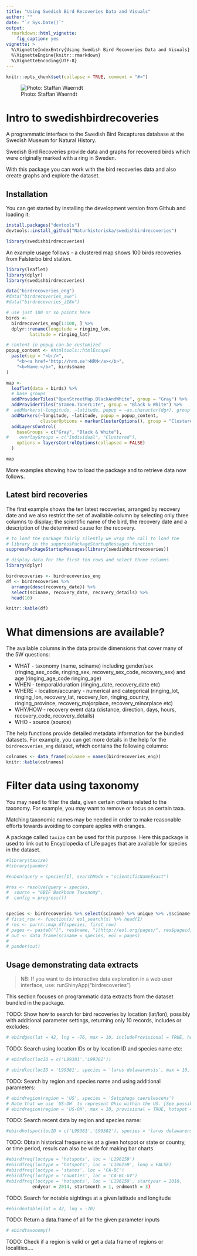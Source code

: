 ```yaml
---
title: "Using Swedish Bird Recoveries Data and Visuals"
author: ""
date: "`r Sys.Date()`"
output: 
  rmarkdown::html_vignette:
    fig_caption: yes
vignette: >
  %\VignetteIndexEntry{Using Swedish Bird Recoveries Data and Visuals}
  %\VignetteEngine{knitr::rmarkdown}
  %\VignetteEncoding{UTF-8}
---
```


```r
knitr::opts_chunk$set(collapse = TRUE, comment = "#>")
```

![Photo: Staffan Waerndt](fig/birds.jpg)

# Intro to swedishbirdrecoveries

A programmatic interface to the Swedish Bird Recaptures database at the Swedish Museum for Natural History.

Swedish Bird Recoveries provide data and graphs for recovered birds which were originally marked with a ring in Sweden.

With this package you can work with the bird recoveries data and also create graphs and explore the dataset.

## Installation

You can get started by installing the development version from Github and loading it: 

```r
install.packages("devtools")
devtools::install_github("Naturhistoriska/swedishbirdrecoveries")

library(swedishbirdrecoveries)
```

An example usage follows - a clustered map shows 100 birds recoveries from Falsterbo bird station. 

```r

library(leaflet)
library(dplyr)
library(swedishbirdrecoveries)

data("birdrecoveries_eng")
#data("birdrecoveries_swe")
#data("birdrecoveries_i18n")

# use just 100 or so points here
birds <- 
  birdrecoveries_eng[1:100, ] %>%
  dplyr::rename(longitude = ringing_lon,
         latitude = ringing_lat)

# content in popup can be customized
popup_content <- #htmltools::htmlEscape(
  paste(sep = "<br/>",
    "<b><a href='http://nrm.se'>NRM</a></b>",
    "<b>Name:</b>", birds$name
)

map <- 
  leaflet(data = birds) %>% 
  # base groups
  addProviderTiles("OpenStreetMap.BlackAndWhite", group = "Gray") %>% 
  addProviderTiles("Stamen.TonerLite", group = "Black & White") %>%
#  addMarkers(~longitude, ~latitude, popup = ~as.character(dgr), group = "Individual") %>%
  addMarkers(~longitude, ~latitude, popup = popup_content,
             clusterOptions = markerClusterOptions(), group = "Clustered") %>%
  addLayersControl(
    baseGroups = c("Gray", "Black & White"),
#    overlayGroups = c("Individual", "Clustered"),
    options = layersControlOptions(collapsed = FALSE)
  )

map

```


More examples showing how to load the package and to retrieve data now follows.

## Latest bird recoveries

The first example shows the ten latest recoveries, arranged by recovery date and we also restrict the set of available column by selecting only three columns to display; the scientific name of the bird, the recovery date and a description of the determined cause for the recovery.

```r
# to load the package fairly silently we wrap the call to load the
# library in the suppressPackageStartupMessages function
suppressPackageStartupMessages(library(swedishbirdrecoveries))

# display data for the first ten rows and select three columns
library(dplyr)

birdrecoveries <- birdrecoveries_eng
df <- birdrecoveries %>% 
  arrange(desc(recovery_date)) %>%
  select(sciname, recovery_date, recovery_details) %>%
  head(10)

knitr::kable(df)
```

# What dimensions are available?

The available columns in the data provide dimensions that cover many of the 5W questions:

- WHAT - taxonomy (name, sciname) including gender/sex (ringing_sex_code, ringing_sex, recovery_sex_code, recovery_sex) and age (ringing_age_code ringing_age)
- WHEN - temporal/duration (ringing_date, recovery_date etc)
- WHERE - location/accurary - numerical and categorical (ringing_lot, ringing_lon, recovery_lat, recovery_lon, ringing_country, ringing_province, recovery_majorplace, recovery_minorplace etc)
- WHY/HOW - recovery event data (distance, direction, days, hours, recovery_code, recovery_details)
- WHO - source (source)

The help functions provide detailed metadata information for the bundled datasets. For example, you can get more details in the help for the `birdrecoveries_eng` dataset, which contains the following columns:

```r
colnames <- data_frame(colname = names(birdrecoveries_eng))
knitr::kable(colnames)
```

# Filter data using taxonomy

You may need to filter the data, given certain criteria related to the taxonomy. For example, you may want to remove or focus on certain taxa. 

Matching taxonomic names may be needed in order to make reasonable efforts towards avoiding to compare apples with oranges. 

A package called `taxize` can be used for this purpose. Here this package is used to link out to Encyclopedia of Life pages that are available for species in the dataset.

```r
#library(taxize)
#library(pander)

#eubon(query = species[1], searchMode = "scientificNameExact")

#res <- resolve(query = species, 
#  source = "GBIF Backbone Taxonomy", 
#  config = progress())


species <- birdrecoveries %>% select(sciname) %>% unique %>% .$sciname
# first_row <- function(x) eol_search(x) %>% head(1)
# res <- purrr::map_df(species, first_row)
# pages <- paste0("[", res$name, "](http://eol.org/pages/", res$pageid, ")\n")
# out <- data_frame(sciname = species, eol = pages)
# 
# pander(out)

```

## Usage demonstrating data extracts

> NB: If you want to do interactive data exploration in a web user interface, use: runShinyApp("birdrecoveries")

This section focuses on programmatic data extracts from the dataset bundled in the package.

TODO: Show how to search for bird recoveries by location (lat/lon), possibly with additional parameter settings, returning only 10 records, includes or excludes: 

```r
# ebirdgeo(lat = 42, lng = -76, max = 10, includeProvisional = TRUE, hotspot = TRUE)
```

TODO: Search using location IDs or by location ID and species name etc:

```r
# ebirdloc(locID = c('L99381','L99382'))

# ebirdloc(locID = 'L99381', species = 'larus delawarensis', max = 10, provisional = TRUE, hotspot=TRUE)
```

TODO: Search by region and species name and using additional parameters:

```r
# ebirdregion(region = 'US', species = 'Setophaga caerulescens')
# Note that we use `US-OH` to represent Ohio within the US. [See possible region values](https://confluence.cornell.edu/display/CLOISAPI/eBird-1.1-RegionCodeReference).
# ebirdregion(region = 'US-OH', max = 10, provisional = TRUE, hotspot = TRUE)
```

TODO: Search recent data by region and species name:

```r
#ebirdhotspot(locID = c('L99381','L99382'), species = 'larus delawarensis')
```

TODO: Obtain historical frequencies at a given hotspot or state or country, or time period, resuls can also be wide for making bar charts

```r
#ebirdfreq(loctype = 'hotspots', loc = 'L196159')
#ebirdfreq(loctype = 'hotspots', loc = 'L196159', long = FALSE)
#ebirdfreq(loctype = 'states', loc = 'CA-BC')
#ebirdfreq(loctype = 'counties', loc = 'CA-BC-GV')
#ebirdfreq(loctype = 'hotspots', loc = 'L196159', startyear = 2010,
          endyear = 2014, startmonth = 1, endmonth = 3)
```

TODO: Search for notable sightings at a given latitude and longitude

```r
#ebirdnotable(lat = 42, lng = -70)
```

TODO: Return a data.frame of all for the given parameter inputs

```r
# ebirdtaxonomy()
```

TODO: Check if a region is valid or get a data frame of regions or localities....
